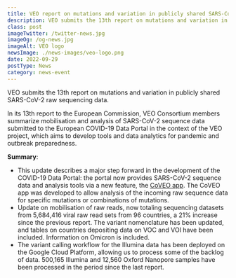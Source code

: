 ```yaml
---
title: VEO report on mutations and variation in publicly shared SARS-CoV-2 raw sequencing data
description: VEO submits the 13th report on mutations and variation in publicly shared SARS-CoV-2 raw sequencing data.
class: post
imageTwitter: /twitter-news.jpg
imageOg: /og-news.jpg
imageAlt: VEO logo
newsImage: ./news-images/veo-logo.png
date: 2022-09-29
postType: News
category: news-event
---
```


VEO submits the 13th report on mutations and variation in publicly shared SARS-CoV-2 raw sequencing data.

In its 13th report to the European Commission, VEO Consortium members summarize mobilisation and analysis of SARS-CoV-2 sequence data submitted to the European COVID-19 Data Portal in the context of the VEO project, which aims to develop tools and data analytics for pandemic and outbreak preparedness.

**Summary**:

* This update describes a major step forward in the development of the COVID-19 Data Portal: the portal now provides SARS-CoV-2 sequence data and analysis tools via a new feature, the [CoVEO app](https://www.covid19dataportal.org/coveo). The CoVEO app was developed to allow analysis of the incoming raw sequence data for specific mutations or combinations of mutations.
* Update on mobilisation of raw reads, now totaling sequencing datasets from 5,684,416 viral raw read sets from 96 countries, a 21% increase since the previous report.
The variant nomenclature has been updated, and tables on countries depositing data on VOC and VOI have been included. Information on Omicron is included.
* The variant calling workflow for the Illumina data has been deployed on the Google Cloud Platform, allowing us to process some of the backlog of data. 500,165 Illumina and 12,560 Oxford Nanopore samples have been processed in the period since the last report.

 
